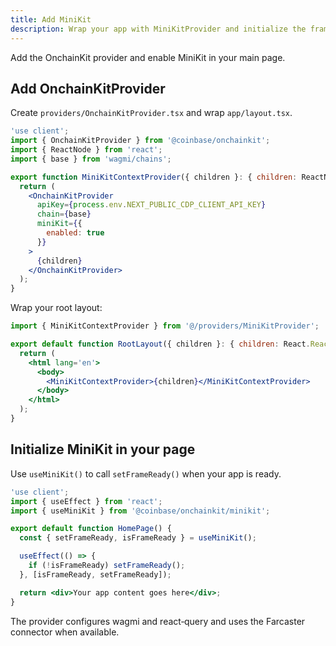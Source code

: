 ```yaml
---
title: Add MiniKit
description: Wrap your app with MiniKitProvider and initialize the frame
---
```


Add the OnchainKit provider and enable MiniKit in your main page.

## Add OnchainKitProvider

Create `providers/OnchainKitProvider.tsx` and wrap `app/layout.tsx`.

```jsx providers/OnchainKitProvider.tsx
'use client';
import { OnchainKitProvider } from '@coinbase/onchainkit';
import { ReactNode } from 'react';
import { base } from 'wagmi/chains';

export function MiniKitContextProvider({ children }: { children: ReactNode }) {
  return (
    <OnchainKitProvider
      apiKey={process.env.NEXT_PUBLIC_CDP_CLIENT_API_KEY}
      chain={base}
      miniKit={{
        enabled: true
      }}
    >
      {children}
    </OnchainKitProvider>
  );
}
```

Wrap your root layout:

```jsx app/layout.tsx
import { MiniKitContextProvider } from '@/providers/MiniKitProvider';

export default function RootLayout({ children }: { children: React.ReactNode }) {
  return (
    <html lang='en'>
      <body>
        <MiniKitContextProvider>{children}</MiniKitContextProvider>
      </body>
    </html>
  );
}
```

## Initialize MiniKit in your page

Use `useMiniKit()` to call `setFrameReady()` when your app is ready.

```jsx app/page.tsx
'use client';
import { useEffect } from 'react';
import { useMiniKit } from '@coinbase/onchainkit/minikit';

export default function HomePage() {
  const { setFrameReady, isFrameReady } = useMiniKit();

  useEffect(() => {
    if (!isFrameReady) setFrameReady();
  }, [isFrameReady, setFrameReady]);

  return <div>Your app content goes here</div>;
}
```

<Tip>
The provider configures wagmi and react‑query and uses the Farcaster connector when available.
</Tip>



